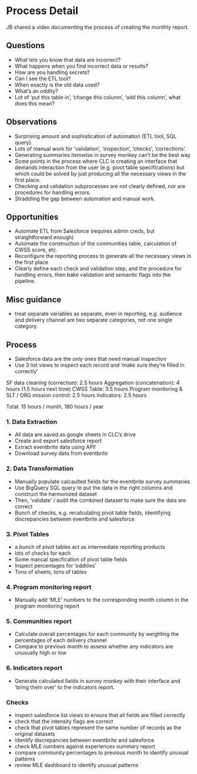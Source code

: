 # Process Detail

JB shared a video documenting the process of creating the monthly report. 

## Questions 

- What lets you know that data are incorrect? 
- What happens when you find incorrect data or results? 
- How are you handling secrets? 
- Can I see the ETL tool? 
- When exactly is the old data used? 
- What's an oddity? 
- Lot of 'put this table in', 'change this column', 'add this column', what does this mean?

## Observations

- Surprising amount and sophistication of automation (ETL tool, SQL query). 
- Lots of manual work for 'validation', 'inspection', 'checks', 'corrections'.
- Generating summaries itemwise in survey monkey can't be the best way
- Some points in the process where CLC is creating an interface that demands interaction from the user (e.g. pivot table specifications) but which could be solved by just producing all the necessary views in the first place.
- Checking and validation subprocesses are not clearly defined, nor are procedures for handling errors. 
- Straddling the gap between automation and manual work. 

## Opportunities

- Automate ETL from Salesforce (requires admin creds, but straightforward enough)
- Automate the construction of the communities table, calculation of CWSS score, etc. 
- Reconfigure the reporting process to generate all the necessary views in the first place
- Clearly define each check and validation step, and the procedure for handling errors, then bake validation and semantic flags into the pipeline. 

## Misc guidance

- treat separate variables as separate, even in reporting, e.g. audience and delivery channel are two separate categories, not one single category.

## Process

- Salesforce data are the only ones that need manual inspection
- Use 3 list views to inspect each record and 'make sure they're filled in correctly' 

:::{.callout-note}
SF data cleaning (correction): 2.5 hours
Aggregation (concatenation): 4 hours (1.5 hours next time)
CWSS Table: 3.5 hours
Program monitoring & SLT / ORG mission control: 2.5 hours
Indicators: 2.5 hours

Total: 15 hours / month, 180 hours / year
:::

### 1. Data Extraction

- All data are saved as google sheets in CLC's drive
- Create and export salesforce report
- Extract eventbrite data using API! 
- Download survey data from eventbrite

### 2. Data Transformation

- Manually populate calcaulted fields for the eventbrite survey summaries
- Use BigQuery SQL query to put the data in the right columns and construct the harmonized dataset
- Then, 'validate' / audit the combined dataset to make sure the data are correct
- Bunch of checks, e.g. recalculating pivot table fields, identifying discrepancies between eventbrite and salesforce

### 3. Pivot Tables

- a bunch of pivot tables act as intermediate reporting products
- lots of checks for each
- Some manual specfication of pivot table fields 
- Inspect percentages for 'oddities'
- Tons of sheets, tons of tables

### 4. Program monitoring report

- Manually add 'MLE' numbers to the corresponding month column in the program monitoring report

### 5. Communities report 

- Calculate overall percentages for each community by weighting the percentages of each delivery channel
- Compare to previous month to assess whether any indicators are unusually high or low

### 6. Indicators report

- Generate calculated fields in survey monkey with their interface and 'bring them over' to the indicators report.

### Checks

- inspect salesforce list views to ensure that all fields are filled correctly
- check that the intensity flags are correct
- check that pivot tables represent the same number of records as the original datasets
- identify discrepancies between eventbrite and salesforce
- check MLE numbers against experiences summary report
- compare community percentages to previous month to identify unusual patterns
- review MLE dashboard to identify unusual patterns